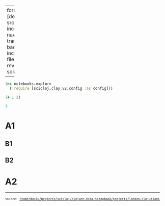 
---
format:
  revealjs:
    theme: [default, src/notebooks/custom.scss]
    include-in-header: [text, <link rel="shortcut icon" href="Cookbook.svg" />]
    navigation-mode: vertical
    transition: slide
    background-transition: fade
    incremental: true
    output-file: notebooks.explore-revealjs.html
highlight-style: solarized

---
<style>table {
  border-style: thin;
}
th, td {
  padding: 6px;
}
td {
  text-align: left;
}
th {
  text-align: center;
  background-color: #ddd;
}
tr:nth-child(even) {
  background-color: #f6f6f6;
}
</style><style>.printedClojure .sourceCode {
  background-color: transparent;
  border-style: none;
}
</style>
<script src="notebooks.explore-revealjs.html_files/md-default0.js" type="text/javascript"></script><script src="notebooks.explore-revealjs.html_files/md-default1.js" type="text/javascript"></script>

<div class="sourceClojure">
```clojure
(ns notebooks.explore
  (:require [scicloj.clay.v2.config :as config]))
```
</div>



<div class="sourceClojure">
```clojure
(+ 1 2)
```
</div>



<div class="printedClojure">
```clojure
3

```
</div>



# A1

## B1

## B2

# A2

<div style="background-color:grey;height:2px;width:100%;"></div>

<div><pre><small><small>source: <a href="https://github.com/scicloj/clojure-data-scrapbook/blob/london-clojurians-talk//home/daslu/projects/scicloj/clojure-data-scrapbook/projects/london-clojurians-dec-2023-talk/src/notebooks/explore.clj">/home/daslu/projects/scicloj/clojure-data-scrapbook/projects/london-clojurians-dec-2023-talk/src/notebooks/explore.clj</a></small></small></pre></div>
